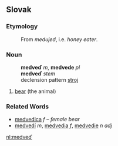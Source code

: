 == Slovak ==
=== Etymology ===
:From ''medujed'', i.e. ''honey eater''.
=== Noun ===
:'''medveď''' ''m'', '''medvede''' ''pl''
:'''medveď''' ''stem''
:declension pattern [[Slovak declension pattern stroj|stroj]]
# [[bear]] (the animal)
=== Related Words ===
* [[medvedica]] ''f'' &ndash; ''female bear''
* [[medvedí]] ''m'', [[medvedia]] ''f'', [[medvedie]] ''n adj''

[[nl:medveď]]